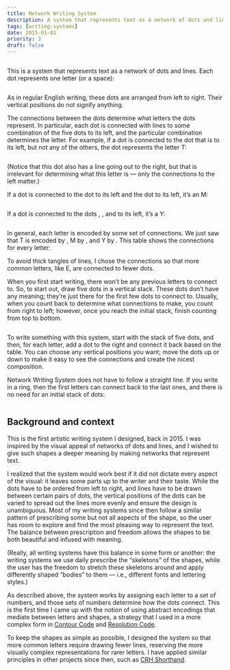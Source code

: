 ```yaml
---
title: Network Writing System
description: A system that represents text as a network of dots and lines
tags: [writing-systems]
date: 2015-01-01
priority: 3
draft: false
---
```


<Box factor={3} extend={true} top={2} bottom={2}>
<Img src="nws/intro.svg" uses="fpb" alt="" />
</Box>

This is a system that represents text as a network of dots and lines. Each dot represents one letter (or a space):

<Box factor={1.4}>
<Img src="nws/Sample.svg" alt="" />
</Box>

As in regular English writing, these dots are arranged from left to right. Their vertical positions do not signify anything.

The connections between the dots determine what letters the dots represent. In particular, each dot is connected with lines to some combination of the five dots to its left, and the particular combination determines the letter. For example, if a dot is connected to the dot that is <Connections nums="2"/> to its left, but not any of the others, the dot represents the letter T:

<Box factor={0.6}>
<Img src="nws/T.svg" alt="" />
</Box>

(Notice that this dot also has a line going out to the right, but that is irrelevant for determining what this letter is — only the connections to the left matter.)

If a dot is connected to the dot <Connections nums="3"/> to its left and the dot <Connections nums="5"/> to its left, it’s an M:

<Box factor={0.6}>
<Img src="nws/M.svg" alt="" />
</Box>

If a dot is connected to the dots <Connections nums="1"/>, <Connections nums="2"/>, and <Connections nums="5"/> to its left, it’s a Y:

<Box factor={0.6}>
<Img src="nws/Y.svg" alt="" />
</Box>

In general, each letter is encoded by some set of connections. We just saw that T is encoded by <Connections nums="2"/>, M by <Connections nums="35"/>, and Y by <Connections nums="125"/>. This table shows the connections for every letter:

<div id="encoding">
  <div class="encoding-col">
    <Pair char="A" nums="3"/>
    <Pair char="B" nums="135"/>
    <Pair char="C" nums="25"/>
    <Pair char="D" nums="23"/>
    <Pair char="E" nums="1"/>
    <Pair char="F" nums="123"/>
    <Pair char="G" nums="124"/>
    <Pair char="H" nums="14"/>
    <Pair char="I" nums="5"/>
  </div>
    <div class="encoding-col">
    <Pair char="J" nums="235"/>
    <Pair char="K" nums="234"/>
    <Pair char="L" nums="24"/>
    <Pair char="M" nums="35"/>
    <Pair char="N" nums="12"/>
    <Pair char="O" nums="4"/>
    <Pair char="P" nums="134"/>
    <Pair char="Q" nums="345"/>
    <Pair char="R" nums="15"/>
  </div>
    <div class="encoding-col">
    <Pair char="S" nums="13"/>
    <Pair char="T" nums="2"/>
    <Pair char="U" nums="34"/>
    <Pair char="V" nums="145"/>
    <Pair char="W" nums="45"/>
    <Pair char="X" nums="245"/>
    <Pair char="Y" nums="125"/>
    <Pair char="Z" nums="1234"/>
    <span id="space"><Pair char="space" nums="none"/></span>
  </div>
</div>

To avoid thick tangles of lines, I chose the connections so that more common letters, like E, are connected to fewer dots.

When you first start writing, there won’t be any previous letters to connect to. So, to start out, draw five dots in a vertical stack. These dots don’t have any meaning; they’re just there for the first few dots to connect to. Usually, when you count back to determine what connections to make, you count from right to left; however, once you reach the initial stack, finish counting from top to bottom.

<Box factor={0.8}>
<Img src="nws/Numbering.svg" alt="" />
</Box>

To write something with this system, start with the stack of five dots, and then, for each letter, add a dot to the right and connect it back based on the table. You can choose any vertical positions you want; move the dots up or down to make it easy to see the connections and create the nicest composition.

Network Writing System does not have to follow a straight line. If you write in a ring, then the first letters can connect back to the last ones, and there is no need for an initial stack of dots:

<Box factor={1.4}>
<Img src="nws/ring.svg" alt="" />
</Box>

## Background and context

This is the first artistic writing system I designed, back in 2015. I was inspired by the visual appeal of networks of dots and lines, and I wished to give such shapes a deeper meaning by making networks that represent text.

I realized that the system would work best if it did not dictate every aspect of the visual: it leaves some parts up to the writer and their taste. While the dots have to be ordered from left to right, and lines have to be drawn between certain pairs of dots, the vertical positions of the dots can be varied to spread out the lines more evenly and ensure the design is unambiguous. Most of my writing systems since then follow a similar pattern of prescribing some but not all aspects of the shape, so the user has room to explore and find the most pleasing way to represent the text. The balance between prescription and freedom allows the shapes to be both beautiful and infused with meaning.

(Really, all writing systems have this balance in some form or another: the writing systems we use daily prescribe the “skeletons” of the shapes, while the user has the freedom to stretch these skeletons around and apply differently shaped “bodies” to them — i.e., different fonts and lettering styles.)

As described above, the system works by assigning each letter to a set of numbers, and those sets of numbers determine how the dots connect. This is the first time I came up with the notion of using abstract encodings that mediate between letters and shapes, a strategy that I used in a more complex form in [Contour Code](/work/contour-code) and [Resolution Code](/work/resolution-code).

To keep the shapes as simple as possible, I designed the system so that more common letters require drawing fewer lines, reserving the more visually complex representations for rarer letters. I have applied similar principles in other projects since then, such as [CRH Shorthand](/work/shorthand).